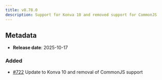 ```yaml
---
title: v0.78.0
description: Support for Konva 10 and removed support for CommonJS
---
```


## Metadata

- **Release date**: 2025-10-17

### Added

- [#722](https://github.com/InditexTech/weavejs/issues/722) Update to Konva 10 and removal of CommonJS support
